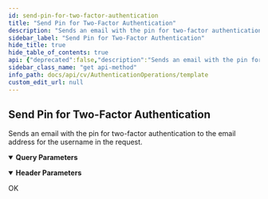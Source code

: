 ```yaml
---
id: send-pin-for-two-factor-authentication
title: "Send Pin for Two-Factor Authentication"
description: "Sends an email with the pin for two-factor authentication to the email address for the username in the request."
sidebar_label: "Send Pin for Two-Factor Authentication"
hide_title: true
hide_table_of_contents: true
api: {"deprecated":false,"description":"Sends an email with the pin for two-factor authentication to the email address for the username in the request.\n","operationId":"Send Pin for Two-Factor Authentication","parameters":[{"description":"","explode":true,"in":"query","name":"username","schema":{"example":"{{Username}}","type":"string"}},{"description":"","in":"header","name":"Accept","required":true,"schema":{"example":"application/json","type":"string"}}],"tags":["Authentication Operations"],"responses":{"200":{"description":"OK"}},"method":"get","path":"/Security/TwoFactorAuth/Pin","servers":[{"url":"http://{hostname}/webconsole/api","variables":{"hostname":{"default":"localhost","description":"Webconsole"}}}],"info":{"title":"Template","contact":{},"version":"1.0","description":"Template"},"postman":{"name":"Send Pin for Two-Factor Authentication","description":{"content":"Sends an email with the pin for two-factor authentication to the email address for the username in the request.\n","type":"text/plain"},"url":{"path":["Security","TwoFactorAuth","Pin"],"host":["{{baseUrl}}"],"query":[{"disabled":false,"key":"username","value":""}],"variable":[]},"method":"GET"}}
sidebar_class_name: "get api-method"
info_path: docs/api/cv/AuthenticationOperations/template
custom_edit_url: null
---
```



## Send Pin for Two-Factor Authentication



Sends an email with the pin for two-factor authentication to the email address for the username in the request.


<details style={{"marginBottom":"1rem"}} data-collapsed={false} open={true}><summary style={{}}><strong>Query Parameters</strong></summary><div><ul><ParamsItem className={"paramsItem"} param={{"description":"","explode":true,"in":"query","name":"username","schema":{"example":"{{Username}}","type":"string"}}}></ParamsItem></ul></div></details><details style={{"marginBottom":"1rem"}} data-collapsed={false} open={true}><summary style={{}}><strong>Header Parameters</strong></summary><div><ul><ParamsItem className={"paramsItem"} param={{"description":"","in":"header","name":"Accept","required":true,"schema":{"example":"application/json","type":"string"}}}></ParamsItem></ul></div></details><div><ApiTabs><TabItem label={"200"} value={"200"}><div>

OK

</div><div></div></TabItem></ApiTabs></div>
      